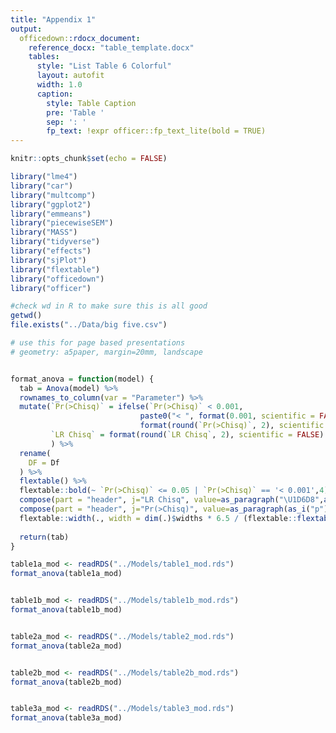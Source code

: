 ```yaml
---
title: "Appendix 1"
output:
  officedown::rdocx_document:
    reference_docx: "table_template.docx"
    tables:
      style: "List Table 6 Colorful"
      layout: autofit
      width: 1.0
      caption:
        style: Table Caption
        pre: 'Table '
        sep: ': '
        fp_text: !expr officer::fp_text_lite(bold = TRUE)
---
```


```r
knitr::opts_chunk$set(echo = FALSE)

library("lme4")
library("car")
library("multcomp")
library("ggplot2")
library("emmeans")
library("piecewiseSEM")
library("MASS")
library("tidyverse")
library("effects")
library("sjPlot")
library("flextable")
library("officedown")
library("officer")

#check wd in R to make sure this is all good
getwd()
file.exists("../Data/big five.csv")

# use this for page based presentations
# geometry: a5paper, margin=20mm, landscape


format_anova = function(model) {
  tab = Anova(model) %>%
  rownames_to_column(var = "Parameter") %>%
  mutate(`Pr(>Chisq)` = ifelse(`Pr(>Chisq)` < 0.001,
                             paste0("< ", format(0.001, scientific = FALSE)),
                             format(round(`Pr(>Chisq)`, 2), scientific = FALSE)),
         `LR Chisq` = format(round(`LR Chisq`, 2), scientific = FALSE)
         ) %>%
  rename(
    DF = Df
  ) %>%
  flextable() %>%
  flextable::bold(~ `Pr(>Chisq)` <= 0.05 | `Pr(>Chisq)` == '< 0.001',4) %>%
  compose(part = "header", j="LR Chisq", value=as_paragraph("\U1D6D8",as_sup("2"))) %>%
  compose(part = "header", j="Pr(>Chisq)", value=as_paragraph(as_i("p"))) %>%
  flextable::width(., width = dim(.)$widths * 6.5 / (flextable::flextable_dim(.)$widths))
  
  return(tab)
}

```


```r

table1a_mod <- readRDS("../Models/table1_mod.rds")
format_anova(table1a_mod)



```

```r

table1b_mod <- readRDS("../Models/table1b_mod.rds")
format_anova(table1b_mod)



```

\newpage

```r

table2a_mod <- readRDS("../Models/table2_mod.rds")
format_anova(table2a_mod)



```

```r

table2b_mod <- readRDS("../Models/table2b_mod.rds")
format_anova(table2b_mod)



```

\newpage

```r

table3a_mod <- readRDS("../Models/table3_mod.rds")
format_anova(table3a_mod)


```
